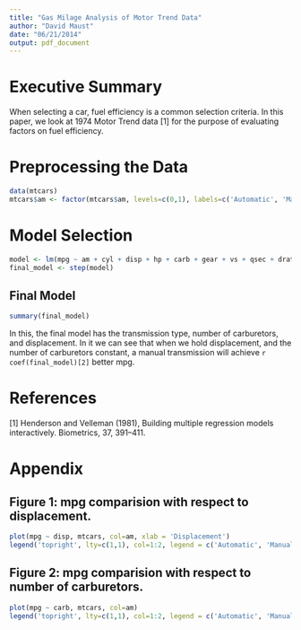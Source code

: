 ```yaml
---
title: "Gas Milage Analysis of Motor Trend Data"
author: "David Maust"
date: "06/21/2014"
output: pdf_document
---
```


# Executive Summary

When selecting a car, fuel efficiency is a common selection criteria. In this paper, we look at 1974 Motor Trend data [1] for the purpose of evaluating factors on fuel efficiency.

# Preprocessing the Data

```r
data(mtcars)
mtcars$am <- factor(mtcars$am, levels=c(0,1), labels=c('Automatic', 'Manual'))
```

# Model Selection
```r
model <- lm(mpg ~ am + cyl + disp + hp + carb + gear + vs + qsec + drat, mtcars)
final_model <- step(model)
```

## Final Model
```r
summary(final_model)
```
In this, the final model has the transmission type, number of carburetors, and displacement. In it we can see that when we hold displacement, and the number of carburetors constant, a manual transmission will achieve `r coef(final_model)[2]` better mpg.

# References

[1] Henderson and Velleman (1981), Building multiple regression models interactively. Biometrics, 37, 391–411.

# Appendix

## Figure 1: mpg comparision with respect to displacement.
```r
plot(mpg ~ disp, mtcars, col=am, xlab = 'Displacement')
legend('topright', lty=c(1,1), col=1:2, legend = c('Automatic', 'Manual'))
```

## Figure 2: mpg comparision with respect to number of carburetors.
```r
plot(mpg ~ carb, mtcars, col=am)
legend('topright', lty=c(1,1), col=1:2, legend = c('Automatic', 'Manual'))
```

